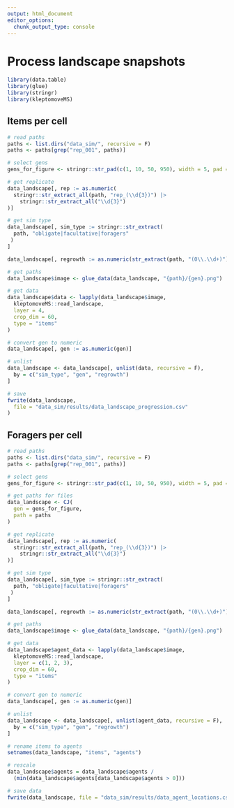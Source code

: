 ```yaml
---
output: html_document
editor_options:
  chunk_output_type: console
---
```


# Process landscape snapshots


```r
library(data.table)
library(glue)
library(stringr)
library(kleptomoveMS)
```


## Items per cell


```r
# read paths
paths <- list.dirs("data_sim/", recursive = F)
paths <- paths[grep("rep_001", paths)]

# select gens
gens_for_figure <- stringr::str_pad(c(1, 10, 50, 950), width = 5, pad = "0")

# get replicate
data_landscape[, rep := as.numeric(
  stringr::str_extract_all(path, "rep_(\\d{3})") |> 
    stringr::str_extract_all("\\d{3}")
)]

# get sim type
data_landscape[, sim_type := stringr::str_extract(
  path, "obligate|facultative|foragers"
 ) 
]

data_landscape[, regrowth := as.numeric(str_extract(path, "(0\\.\\d+)"))]

# get paths
data_landscape$image <- glue_data(data_landscape, "{path}/{gen}.png")

# get data
data_landscape$data <- lapply(data_landscape$image,
  kleptomoveMS::read_landscape,
  layer = 4,
  crop_dim = 60,
  type = "items"
)

# convert gen to numeric
data_landscape[, gen := as.numeric(gen)]

# unlist
data_landscape <- data_landscape[, unlist(data, recursive = F),
  by = c("sim_type", "gen", "regrowth")
]

# save
fwrite(data_landscape,
  file = "data_sim/results/data_landscape_progression.csv"
)
```


## Foragers per cell


```r
# read paths
paths <- list.dirs("data_sim/", recursive = F)
paths <- paths[grep("rep_001", paths)]

# select gens
gens_for_figure <- stringr::str_pad(c(1, 10, 50, 950), width = 5, pad = "0")

# get paths for files
data_landscape <- CJ(
  gen = gens_for_figure,
  path = paths
)

# get replicate
data_landscape[, rep := as.numeric(
  stringr::str_extract_all(path, "rep_(\\d{3})") |> 
    stringr::str_extract_all("\\d{3}")
)]

# get sim type
data_landscape[, sim_type := stringr::str_extract(
  path, "obligate|facultative|foragers"
 ) 
]

data_landscape[, regrowth := as.numeric(str_extract(path, "(0\\.\\d+)"))]

# get paths
data_landscape$image <- glue_data(data_landscape, "{path}/{gen}.png")

# get data
data_landscape$agent_data <- lapply(data_landscape$image,
  kleptomoveMS::read_landscape,
  layer = c(1, 2, 3),
  crop_dim = 60,
  type = "items"
)

# convert gen to numeric
data_landscape[, gen := as.numeric(gen)]

# unlist
data_landscape <- data_landscape[, unlist(agent_data, recursive = F),
  by = c("sim_type", "gen", "regrowth")
]

# rename items to agents
setnames(data_landscape, "items", "agents")

# rescale
data_landscape$agents = data_landscape$agents / 
  (min(data_landscape$agents[data_landscape$agents > 0]))

# save data
fwrite(data_landscape, file = "data_sim/results/data_agent_locations.csv")
```

